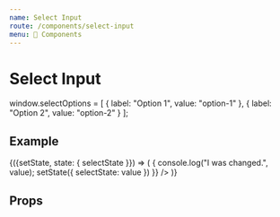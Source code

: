 ```yaml
---
name: Select Input
route: /components/select-input
menu: 🔌 Components
---
```


# Select Input

window.selectOptions = [
  {
    label: "Option 1",
    value: "option-1"
  },
  {
    label: "Option 2",
    value: "option-2"
  }
];

## Example

<Playground>
  <DemoStateContainer
    initialState={{
      selectState: ''
    }}
  >
    {({setState, state: { selectState }}) => (
      <SDSelectInput
        label="Select Input"
        selectedOption={selectState}
        options={selectOptions}
        onChange={value => {
          console.log("I was changed.", value);
          setState({
            selectState: value
          })
        }}
      />
    )}
  </DemoStateContainer>
</Playground>

## Props

<Props of={SDSelectInput} />
